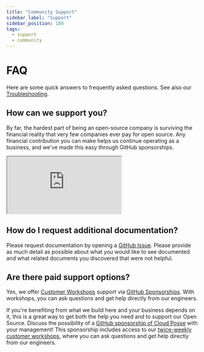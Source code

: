 ```yaml
---
title: "Community Support"
sidebar_label: "Support"
sidebar_position: 100
tags:
  - support
  - community
---
```


# FAQ
Here are some quick answers to frequently asked questions. See also our [Troubleshooting](/resources/legacy/troubleshooting).

## How can we support you?

By far, the hardest part of being an open-source company is surviving the financial reality that very few companies ever pay for open source. Any financial contribution you can make helps us continue operating as a business, and we've made this easy through GitHub sponsorships.


<iframe src="https://github.com/sponsors/cloudposse/card" title="Sponsor Cloud Posse" style={{border: 0}}></iframe>

## How do I request additional documentation?

Please request documentation by opening a [GitHub Issue](https://github.com/cloudposse/docs/issues). Please provide as much detail as possible about what you would like to see documented and what related documents you discovered that were not helpful.

## Are there paid support options?

Yes, we offer [Customer Workshops](/quickstart/support) support via [GitHub Sponsorships](https://github.com/sponsors/cloudposse). With workshops, you can ask questions and get help directly from our engineers.

If you're benefiting from what we build here and your business depends on it, this is a great way to get both the help you need and to support our Open Source. Discuss the possibility of a [GitHub sponsorship of Cloud Posse](/quickstart) with your management! This sponsorship includes access to our [twice-weekly customer workshops](/quickstart/support), where you can ask questions and get help directly from our engineers.
